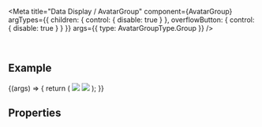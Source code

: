 
<Meta
  title="Data Display / AvatarGroup"
  component={AvatarGroup}
  argTypes={{
    children: { control: { disable: true } },
    overflowButton: { control: { disable: true } }
  }}
  args={{
    type: AvatarGroupType.Group
  }}
/>

<DocsHeader />

<br />

## Example

<Canvas>
  <Story name="Default">
    {(args) => {
      return (
        <AvatarGroup {...args}>
          <Avatar icon="employee" />
          <Avatar initials="JD" />
          <Avatar>
            <img src="https://sap.github.io/ui5-webcomponents/main/assets/images/avatars/woman_avatar_5.png" />
          </Avatar>
          <Avatar>
            <img src="https://sap.github.io/ui5-webcomponents/main/assets/images/avatars/man_avatar_3.png" />
          </Avatar>
        </AvatarGroup>
      );
    }}
  </Story>
</Canvas>

## Properties

<ArgsTable story="." />

<Description />

<Footer />
